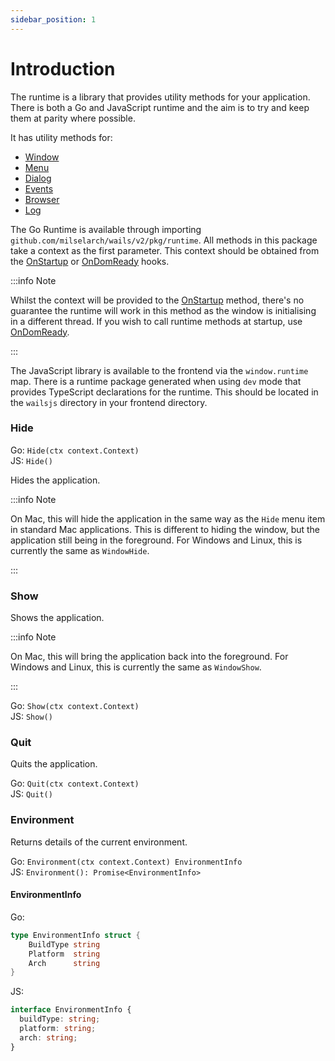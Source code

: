 ```yaml
---
sidebar_position: 1
---
```


# Introduction

The runtime is a library that provides utility methods for your application. There is both a Go and JavaScript runtime and the aim is to try and keep them at parity where possible.

It has utility methods for:

- [Window](window.mdx)
- [Menu](menu.mdx)
- [Dialog](dialog.mdx)
- [Events](events.mdx)
- [Browser](browser.mdx)
- [Log](log.mdx)

The Go Runtime is available through importing `github.com/milselarch/wails/v2/pkg/runtime`. All methods in this package take a context as the first parameter. This context should be obtained from the [OnStartup](../options.mdx#onstartup) or [OnDomReady](../options.mdx#ondomready) hooks.

:::info Note

Whilst the context will be provided to the [OnStartup](../options.mdx#onstartup) method, there's no guarantee the runtime will work in this method as the window is initialising in a different thread. If you wish to call runtime methods at startup, use [OnDomReady](../options.mdx#ondomready).

:::

The JavaScript library is available to the frontend via the `window.runtime` map. There is a runtime package generated when using `dev` mode that provides TypeScript declarations for the runtime. This should be located in the `wailsjs` directory in your frontend directory.

### Hide

Go: `Hide(ctx context.Context)`<br/> JS: `Hide()`

Hides the application.

:::info Note

On Mac, this will hide the application in the same way as the `Hide` menu item in standard Mac applications. This is different to hiding the window, but the application still being in the foreground. For Windows and Linux, this is currently the same as `WindowHide`.

:::

### Show

Shows the application.

:::info Note

On Mac, this will bring the application back into the foreground. For Windows and Linux, this is currently the same as `WindowShow`.

:::

Go: `Show(ctx context.Context)`<br/> JS: `Show()`

### Quit

Quits the application.

Go: `Quit(ctx context.Context)`<br/> JS: `Quit()`

### Environment

Returns details of the current environment.

Go: `Environment(ctx context.Context) EnvironmentInfo`<br/> JS: `Environment(): Promise<EnvironmentInfo>`

#### EnvironmentInfo

Go:

```go
type EnvironmentInfo struct {
    BuildType string
    Platform  string
    Arch      string
}
```

JS:

```ts
interface EnvironmentInfo {
  buildType: string;
  platform: string;
  arch: string;
}
```
